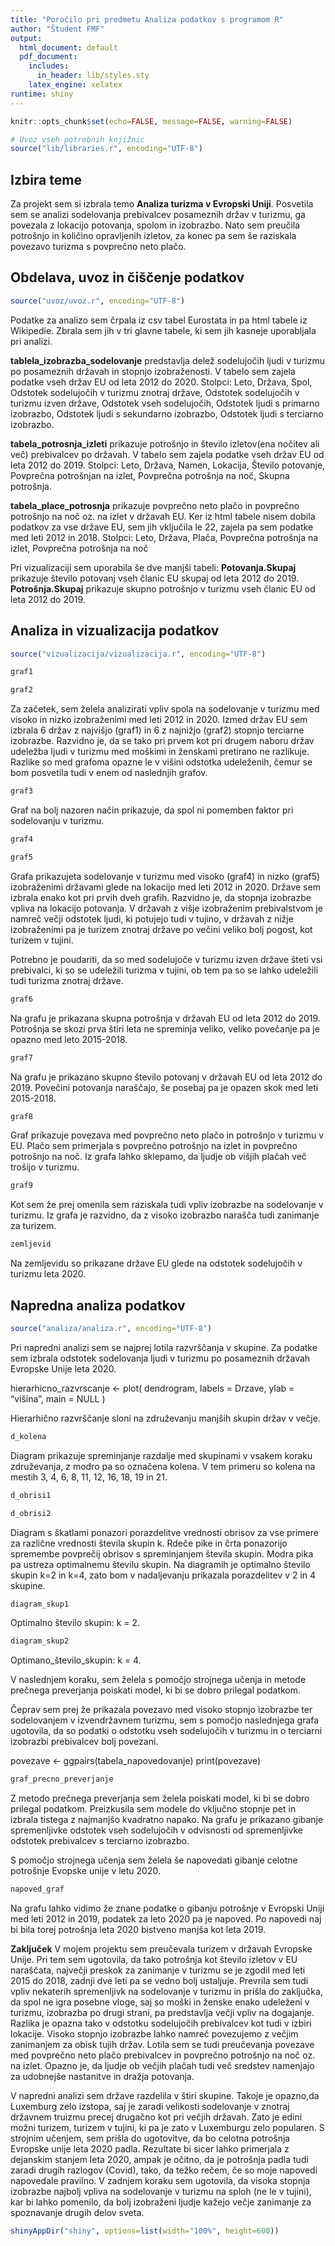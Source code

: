 ```yaml
---
title: "Poročilo pri predmetu Analiza podatkov s programom R"
author: "Študent FMF"
output:
  html_document: default
  pdf_document:
    includes:
      in_header: lib/styles.sty
    latex_engine: xelatex
runtime: shiny
---
```


```r
knitr::opts_chunk$set(echo=FALSE, message=FALSE, warning=FALSE)

# Uvoz vseh potrebnih knjižnic
source("lib/libraries.r", encoding="UTF-8")
```

## Izbira teme

Za projekt sem si izbrala temo **Analiza turizma v Evropski Uniji**. Posvetila sem se analizi sodelovanja prebivalcev posameznih držav v turizmu, ga povezala z lokacijo potovanja, spolom in izobrazbo. Nato sem preučila potrošnjo in količino opravljenih izletov, za konec pa sem še
raziskala povezavo turizma s povprečno neto plačo. 

## Obdelava, uvoz in čiščenje podatkov

```r
source("uvoz/uvoz.r", encoding="UTF-8")
```
Podatke za analizo sem črpala iz csv tabel Eurostata in pa html tabele iz Wikipedie. Zbrala sem jih v tri glavne tabele, ki sem jih kasneje uporabljala pri analizi. 

**tablela_izobrazba_sodelovanje** predstavlja delež sodelujočih ljudi v turizmu po posameznih državah in stopnjo izobraženosti. V tabelo sem zajela podatke vseh držav EU od leta 2012 do 2020.
Stolpci: Leto, Država, Spol, Odstotek sodelujočih v turizmu znotraj države, Odstotek sodelujočih v turizmu izven države, Odstotek vseh sodelujočih, Odstotek ljudi s primarno izobrazbo, Odstotek ljudi s sekundarno izobrazbo, Odstotek ljudi s terciarno izobrazbo.

**tabela_potrosnja_izleti** prikazuje potrošnjo in število izletov(ena nočitev ali več) prebivalcev po državah. V tabelo sem zajela podatke vseh držav EU od leta 2012 do 2019.
Stolpci: Leto, Država, Namen, Lokacija, Število potovanje, Povprečna potrošnjan na izlet, Povprečna potrošnja na noč, Skupna potrošnja.

**tabela_place_potrosnja** prikazuje povprečno neto plačo in povprečno potrošnjo na noč oz. na izlet v državah EU. Ker iz html tabele nisem dobila podatkov za vse države EU, sem jih vključila le 22, zajela pa sem podatke med leti 2012 in 2018.
Stolpci: Leto, Država, Plača, Povprečna potrošnja na izlet, Povprečna potrošnja na noč

Pri vizualizaciji sem uporabila še dve manjši tabeli:
**Potovanja.Skupaj** prikazuje število potovanj vseh članic EU skupaj od leta 2012 do 2019.
**Potrošnja.Skupaj** prikazuje skupno potrošnjo v turizmu vseh članic EU od leta 2012 do 2019.

## Analiza in vizualizacija podatkov

```r
source("vizualizacija/vizualizacija.r", encoding="UTF-8")
```

```r
graf1
```

```r
graf2
```
Za začetek, sem želela analizirati vpliv spola na sodelovanje v turizmu med visoko in nizko izobraženimi med leti 2012 in 2020. Izmed držav EU sem izbrala 6 držav z najvišjo (graf1) in 6 z najnižjo (graf2) stopnjo terciarne izobrazbe. Razvidno je, da se tako pri prvem kot pri drugem naboru držav udeležba ljudi v turizmu med moškimi in ženskami pretirano ne razlikuje. Razlike so med grafoma opazne le v višini odstotka udeleženih, čemur se bom posvetila tudi v enem od naslednjih grafov.

```r
graf3
```
Graf na bolj nazoren način prikazuje, da spol ni pomemben faktor pri sodelovanju v turizmu.





```r
graf4
```


```r
graf5
```

Grafa prikazujeta sodelovanje v turizmu med visoko (graf4) in nizko (graf5) izobraženimi državami glede na lokacijo med leti 2012 in 2020. Države sem izbrala enako kot pri prvih dveh grafih. Razvidno je, da stopnja izobrazbe vpliva na lokacijo potovanja. V državah z višje izobraženim prebivalstvom je namreč večji odstotek ljudi, ki potujejo tudi v tujino, v državah z nižje izobraženimi pa je turizem znotraj države po večini veliko bolj pogost, kot turizem v tujini.

Potrebno je poudariti, da so med sodelujoče v turizmu izven države šteti vsi prebivalci, ki so se udeležili turizma v tujini, ob tem pa so se lahko udeležili tudi turizma znotraj države.




```r
graf6
```
Na grafu je prikazana skupna potrošnja v državah EU od leta 2012 do 2019. Potrošnja se skozi prva štiri leta ne spreminja veliko, veliko povečanje pa je opazno med leto 2015-2018.

```r
graf7
```
Na grafu je prikazano skupno število potovanj v državah EU od leta 2012 do 2019. Povečini potovanja naraščajo, še posebaj pa je opazen skok med leti 2015-2018.




```r
graf8
```
Graf prikazuje povezava med povprečno neto plačo in potrošnjo v turizmu v EU. Plačo sem primerjala s povprečno potrošnjo na izlet in povprečno potrošnjo na noč. Iz grafa lahko sklepamo, da ljudje ob višjih plačah več trošijo v turizmu.

 
```r
graf9
```
Kot sem že prej omenila sem raziskala tudi vpliv izobrazbe na sodelovanje v turizmu. Iz grafa je razvidno, da z visoko izobrazbo narašča tudi zanimanje za turizem.


```r
zemljevid
```
Na zemljevidu so prikazane države EU glede na odstotek sodelujočih v turizmu leta 2020.

## Napredna analiza podatkov

```r
source("analiza/analiza.r", encoding="UTF-8")
```
Pri napredni analizi sem se najprej lotila razvrščanja v skupine. Za podatke sem izbrala odstotek sodelovanja ljudi v turizmu po posameznih državah Evropske Unije leta 2020.


hierarhicno_razvrscanje <- plot(
  dendrogram,
  labels = Drzave,
  ylab = "višina",
  main = NULL
)

Hierarhično razvrščanje sloni na združevanju manjših skupin držav v večje.


```r
d_kolena
```
Diagram prikazuje spreminjanje razdalje med skupinami v vsakem koraku združevanja, z modro pa so označena kolena. V tem primeru so kolena na mestih 3, 4, 6, 8, 11, 12, 16, 18, 19 in 21.



```r
d_obrisi1
```

```r
d_obrisi2
```


Diagram s škatlami ponazori porazdelitve vrednosti obrisov za vse primere za različne vrednosti števila skupin k. Rdeče pike in črta ponazorijo spremembe povprečij obrisov s spreminjanjem števila skupin. Modra pika pa ustreza optimalnemu številu skupin. Na diagramih je optimalno število skupin k=2 in k=4, zato bom v nadaljevanju prikazala porazdelitev v 2 in 4 skupine.


```r
diagram_skup1
```
Optimalno število skupin: k = 2.



```r
diagram_skup2
```
Optimano_število_skupin: k = 4.



V naslednjem koraku, sem želela s pomočjo strojnega učenja in metode prečnega preverjanja poiskati model, ki bi se dobro prilegal podatkom.

Čeprav sem prej že prikazala povezavo med visoko stopnjo izobrazbe ter sodelovanjem v izvendržavnem turizmu, sem s pomočjo naslednjega grafa ugotovila, da so podatki o odstotku vseh sodelujočih v turizmu in o terciarni izobrazbi prebivalcev bolj povezani.

povezave <- ggpairs(tabela_napovedovanje)
print(povezave)



```r
graf_precno_preverjanje
```
Z metodo prečnega preverjanja sem želela poiskati model, ki bi se dobro prilegal podatkom. Preizkusila sem modele do vključno stopnje pet in izbrala tistega z najmanjšo kvadratno napako. Na grafu je prikazano gibanje spremenljivke odstotek vseh sodelujočih v odvisnosti od spremenljivke odstotek prebivalcev s terciarno izobrazbo. 



S pomočjo strojnega učenja sem želela še napovedati gibanje celotne potrošnje Evopske unije v letu 2020.

```r
napoved_graf
```
Na grafu lahko vidimo že znane podatke o gibanju potrošnje v Evropski Uniji med leti 2012 in 2019, podatek za leto 2020 pa je napoved. Po napovedi naj bi bila torej potrošnja leta 2020 bistveno manjša kot leta 2019.


**Zaključek**
V mojem projektu sem preučevala turizem v državah Evropske Unije. Pri tem sem ugotovila, da tako potrošnja kot število izletov v EU naraščata, največji preskok za zanimanje v turizmu se je zgodil med leti 2015 do 2018, zadnji dve leti pa se vedno bolj ustaljuje. Prevrila sem tudi vpliv nekaterih spremenljivk na sodelovanje v turizmu in prišla do zaključka, da spol ne igra posebne vloge, saj so moški in ženske enako udeleženi v turizmu, izobrazba po drugi strani, pa predstavlja večji vpliv na dogajanje. Razlika je opazna tako v odstotku sodelujočih prebivalcev kot tudi v izbiri lokacije. Visoko stopnjo izobrazbe lahko namreč povezujemo z večjim zanimanjem za obisk tujih držav. Lotila sem se tudi preučevanja povezave med povprečno neto plačo prebivalcev in povprečno potrošnjo na noč oz. na izlet. Opazno je, da ljudje ob večjih plačah tudi več sredstev namenjajo za udobnejše nastanitve in dražja potovanja.

V napredni analizi sem države razdelila v štiri skupine. Takoje je opazno,da Luxemburg zelo izstopa, saj je zaradi velikosti sodelovanje v znotraj državnem truizmu precej drugačno kot pri večjih državah. Zato je edini možni turizem, turizem v tujini, ki pa je zato v Luxemburgu zelo popularen. 
S strojnim učenjem, sem prišla do ugotovitve, da bo celotna potrošnja Evropske unije leta 2020 padla. Rezultate bi sicer lahko primerjala z dejanskim stanjem leta 2020, ampak je očitno, da je potrošnja padla tudi zaradi drugih razlogov (Covid), tako, da težko rečem, če so moje napovedi napovedale pravilno.
V zadnjem koraku sem ugotovila, da visoka stopnja izobrazbe najbolj vpliva na sodelovanje v turizmu na sploh (ne le v tujini), kar bi lahko pomenilo, da bolj izobraženi ljudje kažejo večje zanimanje za spoznavanje drugih delov sveta.



```r
shinyAppDir("shiny", options=list(width="100%", height=600))
```
